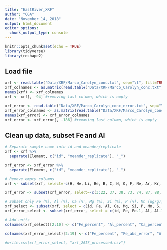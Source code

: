 ```yaml
---
title: "EastRiver_XRF"
author: "CGA"
date: "November 14, 2018"
output: html_document
editor_options: 
  chunk_output_type: console
---
```


```r
knitr::opts_chunk$set(echo = TRUE)
library(tidyverse)
library(reshape2)
```

## Load file
```r
xrf <- read.table("Data/XRF/Marco_Carolyn_conc.txt", sep="\t", fill=TRUE)[-c(1:3), ]
xrf_colnames <- as.matrix(read.table("Data/XRF/Marco_Carolyn_conc.txt", sep="\t", fill=TRUE)[2,])
names(xrf) <- xrf_colnames
xrf <- xrf[, -94] #removing last column, which is empty

xrf_error <- read.table("Data/XRF/Marco_Carolyn_conc_error.txt", sep="\t", fill=TRUE)[-c(1:3), ]
xrf_error_colnames <- as.matrix(read.table("Data/XRF/Marco_Carolyn_conc_error.txt", sep="\t", fill=TRUE)[2,])
names(xrf_error) <- xrf_error_colnames
xrf_error <- xrf_error[, -186] #removing last column, which is empty
```


## Clean up data, subset Fe and Al
```r
# Separate sample name into id and meander/replicate
xrf <- xrf %>%
  separate(Element, c("id", "meander_replicate"), "_")

xrf_error <- xrf_error %>%
  separate(Element, c("id", "meander_replicate"), "_")

# Remove empty columns
xrf <- subset(xrf, select=-c(H, He, Li, Be, B, C, N, O, F, Ne, Ar, Kr, Tc, Xe, Pm, Eu, Gd, Tb, Dy, Ho, Er, Tm, Yb, Lu, Re, Os, Ir, Pt, Po, At, Rn, Fr, Ra, Ac, Pa))

xrf_error <- subset(xrf_error, select=-c(3:22, 37, 38, 73, 74, 87, 88, 109, 110, 123, 124, 127:150, 151:158, 169:180, 183, 184))

# Subset only Fe (%), Al (%), Ca (%), Mg (%), Si (%), P (%), Mn (ug/g), S (ug/g), Cl (ug/g)
xrf_select <- subset(xrf, select = c(id, Fe, Al, Ca, Mg, Si, P, Mn, S, Cl))
xrf_error_select <- subset(xrf_error, select = c(id, Fe, Fe.1, Al, Al.1, Ca, Ca.1, Mg, Mg.1, Si, Si.1, P, P.1, Mn, Mn.1, S, S.1, Cl, Cl.1))

# Add units
colnames(xrf_select)[2:10] <- c("Fe_percent", "Al_percent", "Ca_percent", "Mg_percent", "Si_percent", "P_percent", "Mn_ug-g", "S_ug-g", "Cl_ug-g")

colnames(xrf_error_select)[2:19] <- c("Fe_percent", "Fe_abs_error", "Al_percent", "Al_abs_error", "Ca_percent", "Ca_abs_error", "Mg_percent", "Mg_abs_error", "Si_percent", "Si_abs_error", "P_percent", "P_abs_error", "Mn_ug-g", "Mn_abs_error", "S_ug-g", "S_abs_error", "Cl_ug-g", "Cl_abs_error")

#write.csv(xrf_error_select, "xrf_2017_processed.csv")

```
